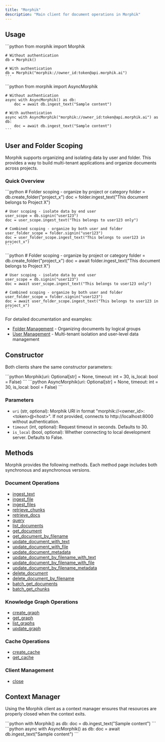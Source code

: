 ```yaml
---
title: "Morphik"
description: "Main client for document operations in Morphik"
---
```


## Usage

<Tabs>
  <Tab title="Sync">
    ```python
    from morphik import Morphik
    
    # Without authentication
    db = Morphik()
    
    # With authentication
    db = Morphik("morphik://owner_id:token@api.morphik.ai")
    ```
  </Tab>
  <Tab title="Async">
    ```python
    from morphik import AsyncMorphik
    
    # Without authentication
    async with AsyncMorphik() as db:
        doc = await db.ingest_text("Sample content")
    
    # With authentication
    async with AsyncMorphik("morphik://owner_id:token@api.morphik.ai") as db:
        doc = await db.ingest_text("Sample content")
    ```
  </Tab>
</Tabs>

## User and Folder Scoping

Morphik supports organizing and isolating data by user and folder. This provides a way to build multi-tenant applications and organize documents across projects.

### Quick Overview

<Tabs>
  <Tab title="Sync">
    ```python
    # Folder scoping - organize by project or category
    folder = db.create_folder("project_x")
    doc = folder.ingest_text("This document belongs to Project X")
    
    # User scoping - isolate data by end user
    user_scope = db.signin("user123")
    doc = user_scope.ingest_text("This belongs to user123 only")
    
    # Combined scoping - organize by both user and folder
    user_folder_scope = folder.signin("user123")
    doc = user_folder_scope.ingest_text("This belongs to user123 in project_x")
    ```
  </Tab>
  <Tab title="Async">
    ```python
    # Folder scoping - organize by project or category
    folder = db.create_folder("project_x")
    doc = await folder.ingest_text("This document belongs to Project X")
    
    # User scoping - isolate data by end user
    user_scope = db.signin("user123")
    doc = await user_scope.ingest_text("This belongs to user123 only")
    
    # Combined scoping - organize by both user and folder
    user_folder_scope = folder.signin("user123")
    doc = await user_folder_scope.ingest_text("This belongs to user123 in project_x")
    ```
  </Tab>
</Tabs>

For detailed documentation and examples:
- [Folder Management](/python-sdk/folders) - Organizing documents by logical groups
- [User Management](/python-sdk/users) - Multi-tenant isolation and user-level data management

## Constructor

Both clients share the same constructor parameters:

<Tabs>
  <Tab title="Sync">
    ```python
    Morphik(uri: Optional[str] = None, timeout: int = 30, is_local: bool = False)
    ```
  </Tab>
  <Tab title="Async">
    ```python
    AsyncMorphik(uri: Optional[str] = None, timeout: int = 30, is_local: bool = False)
    ```
  </Tab>
</Tabs>

### Parameters

- `uri` (str, optional): Morphik URI in format "morphik://&lt;owner_id&gt;:&lt;token&gt;@&lt;host&gt;". If not provided, connects to http://localhost:8000 without authentication.
- `timeout` (int, optional): Request timeout in seconds. Defaults to 30.
- `is_local` (bool, optional): Whether connecting to local development server. Defaults to False.

## Methods

Morphik provides the following methods. Each method page includes both synchronous and asynchronous versions.

### Document Operations
- [ingest_text](/python-sdk/ingest_text)
- [ingest_file](/python-sdk/ingest_file)
- [ingest_files](/python-sdk/ingest_files)
- [retrieve_chunks](/python-sdk/retrieve_chunks)
- [retrieve_docs](/python-sdk/retrieve_docs)
- [query](/python-sdk/query)
- [list_documents](/python-sdk/list_documents)
- [get_document](/python-sdk/get_document)
- [get_document_by_filename](/python-sdk/get_document_by_filename)
- [update_document_with_text](/python-sdk/update_document_with_text)
- [update_document_with_file](/python-sdk/update_document_with_file)
- [update_document_metadata](/python-sdk/update_document_metadata)
- [update_document_by_filename_with_text](/python-sdk/update_document_by_filename_with_text)
- [update_document_by_filename_with_file](/python-sdk/update_document_by_filename_with_file)
- [update_document_by_filename_metadata](/python-sdk/update_document_by_filename_metadata)
- [delete_document](/python-sdk/delete_document)
- [delete_document_by_filename](/python-sdk/delete_document_by_filename)
- [batch_get_documents](/python-sdk/batch_get_documents)
- [batch_get_chunks](/python-sdk/batch_get_chunks)

### Knowledge Graph Operations
- [create_graph](/python-sdk/create_graph)
- [get_graph](/python-sdk/get_graph)
- [list_graphs](/python-sdk/list_graphs)
- [update_graph](/python-sdk/update_graph)

### Cache Operations
- [create_cache](/python-sdk/create_cache)
- [get_cache](/python-sdk/get_cache)

### Client Management
- [close](/python-sdk/close)

## Context Manager

Using the Morphik client as a context manager ensures that resources are properly closed when the context exits.

<Tabs>
  <Tab title="Sync">
    ```python
    with Morphik() as db:
        doc = db.ingest_text("Sample content")
    ```
  </Tab>
  <Tab title="Async">
    ```python
    async with AsyncMorphik() as db:
        doc = await db.ingest_text("Sample content")
    ```
  </Tab>
</Tabs>